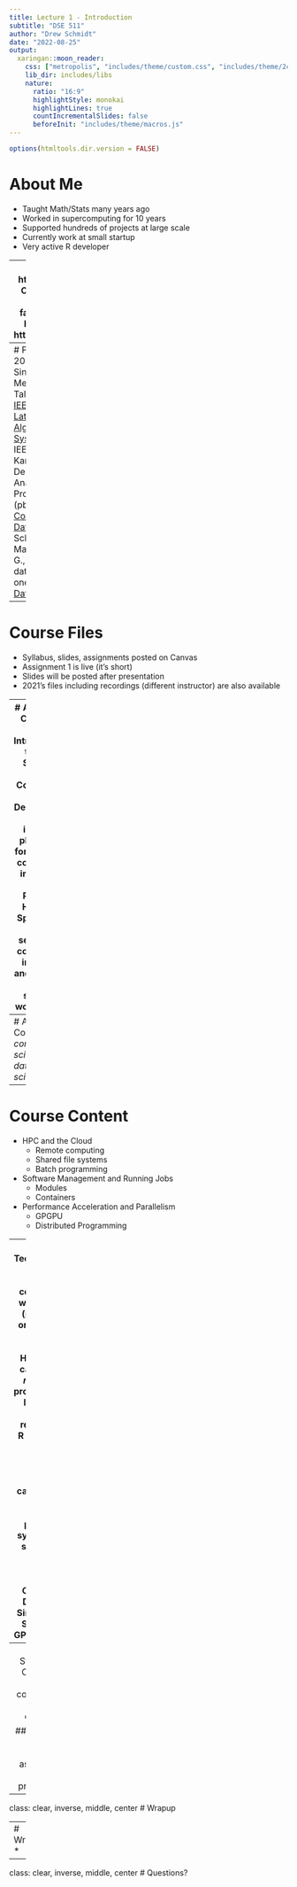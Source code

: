```yaml
---
title: Lecture 1 - Introduction
subtitle: "DSE 511"
author: "Drew Schmidt"
date: "2022-08-25"
output:
  xaringan::moon_reader:
    css: ["metropolis", "includes/theme/custom.css", "includes/theme/2col.css"]
    lib_dir: includes/libs
    nature:
      ratio: "16:9"
      highlightStyle: monokai
      highlightLines: true
      countIncrementalSlides: false
      beforeInit: "includes/theme/macros.js"
---
```


```r
options(htmltools.dir.version = FALSE)
```

# About Me
* Taught Math/Stats many years ago
* Worked in supercomputing for 10 years
* Supported hundreds of projects at large scale
* Currently work at small startup
* Very active R developer

---
# Software
* pbdR https://pbdr.org
* fml Project
  - Code https://github.com/fml-fam
  - Blog https://fml-fam.github.io/blog/
* HPCRAN https://hpcran.org/
* GitHub https://github.com/wrathematics

---
# Publications
* Schmidt, D., 2020, November. A Survey of Singular Value Decomposition Methods for Distributed Tall/Skinny Data. In 2020 [IEEE/ACM 11th Workshop on Latest Advances in Scalable Algorithms for Large-Scale Systems (ScalA) (pp. 27-34)](https://ieeexplore.ieee.org/abstract/document/9308812/). IEEE.
* Hasan, S.S., Schmidt, D., Kannan, R. and Imam, N., 2019, December. A Scalable Graph Analytics Framework for Programming with Big Data in R (pbdR). In 2019 [IEEE International Conference on Big Data (Big Data) (pp. 4783-4792)](https://ieeexplore.ieee.org/abstract/document/9006155/). IEEE.
* Schmidt, D., Chen, W.C., Matheson, M.A. and Ostrouchov, G., 2017. Programming with BIG data in R: Scaling analytics from one to thousands of nodes. [Big Data Research, 8, pp.1-11.](https://www.sciencedirect.com/science/article/abs/pii/S221457961630065X)

---
# Course Files
* Syllabus, slides, assignments posted on Canvas
* Assignment 1 is live (it's short)
* Slides will be posted after presentation
* 2021's files including recordings (different instructor) are also available

---
# About the Course
* Title: Introduction to Data Science and Computing II
* Description: Topics include: platforms for scalable computing including Map Reduce, Hadoop, Spark, and HPC, setting up computing in cloud, and modern data science work flows.

---
# About the Course
*The computer science of data science.*

---
# Course Content
* HPC and the Cloud
  - Remote computing
  - Shared file systems
  - Batch programming
* Software Management and Running Jobs
  - Modules
  - Containers
* Performance Acceleration and Parallelism
  - GPGPU
  - Distributed Programming

---
# Technologies
* Assume you're comfortable with
  - a HLL (probably R or Python)
  - basic shell stuff
* Homeworks can use any *reasonable* programming language (I strongly recommend R or Python)
* Some things we will use in various capacities:
  - ssh, sftp/scp, parallel file systems, job schedulers, ...
  - AWS EC2 and ISAAC
  - Containers: Docker and Singularity
  - Some basic GPGPU
  - MPI

---
# Course Structure
## Class Hours
* Lecture component
* Interactive component

## Outside of Class
* ~4 homework assignments
* No projects, etc.


---
class: clear, inverse, middle, center
# Wrapup

---
# Wrapup
* 

---
class: clear, inverse, middle, center
# Questions?
